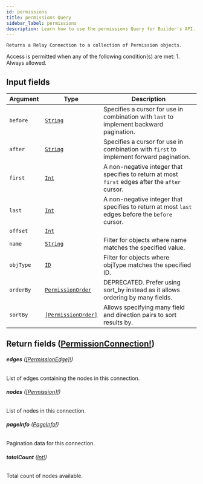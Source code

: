 ```yaml
---
id: permissions
title: permissions Query
sidebar_label: permissions
description: Learn how to use the permissions Query for Builder's API.
---
```


    Returns a Relay Connection to a collection of Permission objects.

Access is permitted when any of the following condition(s) are met: 1. Always allowed.

## Input fields

| Argument  | Type                                                               | Description                                                                                      |
| --------- | ------------------------------------------------------------------ | ------------------------------------------------------------------------------------------------ |
| `before`  | [`String`](/composer/builder/api/schema/scalar/String.mdx)                           | Specifies a cursor for use in combination with `last` to implement backward pagination.          |
| `after`   | [`String`](/composer/builder/api/schema/scalar/String.mdx)                           | Specifies a cursor for use in combination with `first` to implement forward pagination.          |
| `first`   | [`Int`](/composer/builder/api/schema/scalar/Int.mdx)                                 | A non-negative integer that specifies to return at most `first` edges after the `after` cursor.  |
| `last`    | [`Int`](/composer/builder/api/schema/scalar/Int.mdx)                                 | A non-negative integer that specifies to return at most `last` edges before the `before` cursor. |
| `offset`  | [`Int`](/composer/builder/api/schema/scalar/Int.mdx)                                 |                                                                                                  |
| `name`    | [`String`](/composer/builder/api/schema/scalar/String.mdx)                           | Filter for objects where name matches the specified value.                                       |
| `objType` | [`ID`](/composer/builder/api/schema/scalar/ID.mdx)                                   | Filter for objects where objType matches the specified ID.                                       |
| `orderBy` | [`PermissionOrder`](/composer/builder/api/schema/input_object/PermissionOrder.mdx)   | DEPRECATED. Prefer using sort_by instead as it allows ordering by many fields.                   |
| `sortBy`  | [`[PermissionOrder]`](/composer/builder/api/schema/input_object/PermissionOrder.mdx) | Allows specifying many field and direction pairs to sort results by.                             |

## Return fields ([PermissionConnection!](/composer/builder/api/schema/object/PermissionConnection.mdx))

###### <b>edges</b> ([[PermissionEdge]!](/composer/builder/api/schema/object/PermissionEdge.mdx))

List of edges containing the nodes in this connection.

###### <b>nodes</b> ([[Permission]!](/composer/builder/api/schema/object/Permission.mdx))

List of nodes in this connection.

###### <b>pageInfo</b> ([PageInfo!](/composer/builder/api/schema/object/PageInfo.mdx))

Pagination data for this connection.

###### <b>totalCount</b> ([Int!](/composer/builder/api/schema/scalar/Int.mdx))

Total count of nodes available.
